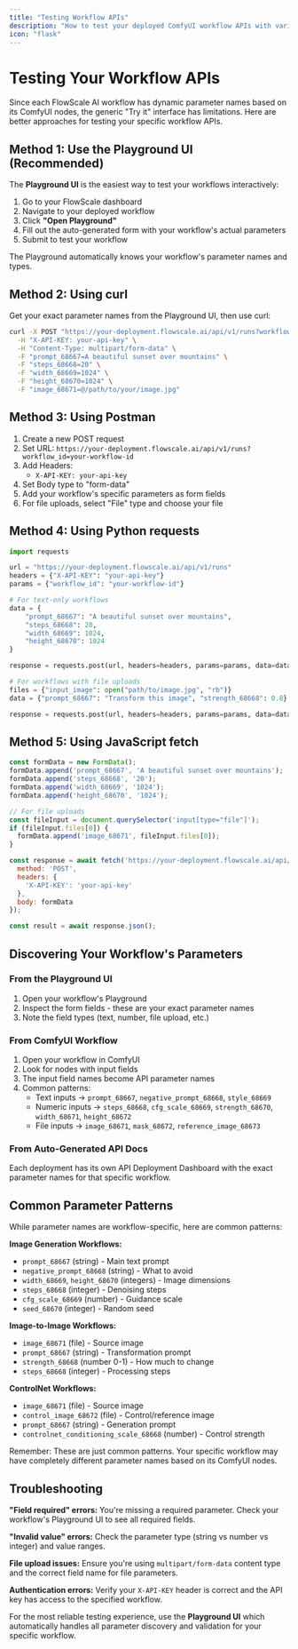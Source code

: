 ```yaml
---
title: "Testing Workflow APIs"
description: "How to test your deployed ComfyUI workflow APIs with various tools"
icon: "flask"
---
```


# Testing Your Workflow APIs

Since each FlowScale AI workflow has dynamic parameter names based on its ComfyUI nodes, the generic "Try it" interface has limitations. Here are better approaches for testing your specific workflow APIs.

## Method 1: Use the Playground UI (Recommended)

The **Playground UI** is the easiest way to test your workflows interactively:

1. Go to your FlowScale dashboard
2. Navigate to your deployed workflow
3. Click **"Open Playground"**
4. Fill out the auto-generated form with your workflow's actual parameters
5. Submit to test your workflow

The Playground automatically knows your workflow's parameter names and types.

## Method 2: Using curl

Get your exact parameter names from the Playground UI, then use curl:

```bash
curl -X POST "https://your-deployment.flowscale.ai/api/v1/runs?workflow_id=your-workflow-id" \
  -H "X-API-KEY: your-api-key" \
  -H "Content-Type: multipart/form-data" \
  -F "prompt_68667=A beautiful sunset over mountains" \
  -F "steps_68668=20" \
  -F "width_68669=1024" \
  -F "height_68670=1024" \
  -F "image_68671=@/path/to/your/image.jpg"
```

## Method 3: Using Postman

1. Create a new POST request
2. Set URL: `https://your-deployment.flowscale.ai/api/v1/runs?workflow_id=your-workflow-id`
3. Add Headers:
   - `X-API-KEY: your-api-key`
4. Set Body type to "form-data"
5. Add your workflow's specific parameters as form fields
6. For file uploads, select "File" type and choose your file

## Method 4: Using Python requests

```python
import requests

url = "https://your-deployment.flowscale.ai/api/v1/runs"
headers = {"X-API-KEY": "your-api-key"}
params = {"workflow_id": "your-workflow-id"}

# For text-only workflows
data = {
    "prompt_68667": "A beautiful sunset over mountains",
    "steps_68668": 20,
    "width_68669": 1024,
    "height_68670": 1024
}

response = requests.post(url, headers=headers, params=params, data=data)

# For workflows with file uploads
files = {"input_image": open("path/to/image.jpg", "rb")}
data = {"prompt_68667": "Transform this image", "strength_68668": 0.8}

response = requests.post(url, headers=headers, params=params, data=data, files=files)
```

## Method 5: Using JavaScript fetch

```javascript
const formData = new FormData();
formData.append('prompt_68667', 'A beautiful sunset over mountains');
formData.append('steps_68668', '20');
formData.append('width_68669', '1024');
formData.append('height_68670', '1024');

// For file uploads
const fileInput = document.querySelector('input[type="file"]');
if (fileInput.files[0]) {
  formData.append('image_68671', fileInput.files[0]);
}

const response = await fetch('https://your-deployment.flowscale.ai/api/v1/runs?workflow_id=your-workflow-id', {
  method: 'POST',
  headers: {
    'X-API-KEY': 'your-api-key'
  },
  body: formData
});

const result = await response.json();
```

## Discovering Your Workflow's Parameters

### From the Playground UI
1. Open your workflow's Playground
2. Inspect the form fields - these are your exact parameter names
3. Note the field types (text, number, file upload, etc.)

### From ComfyUI Workflow
1. Open your workflow in ComfyUI
2. Look for nodes with input fields
3. The input field names become API parameter names
4. Common patterns:
   - Text inputs → `prompt_68667`, `negative_prompt_68668`, `style_68669`
   - Numeric inputs → `steps_68668`, `cfg_scale_68669`, `strength_68670`, `width_68671`, `height_68672`  
   - File inputs → `image_68671`, `mask_68672`, `reference_image_68673`

### From Auto-Generated API Docs
Each deployment has its own API Deployment Dashboard with the exact parameter names for that specific workflow.

## Common Parameter Patterns

While parameter names are workflow-specific, here are common patterns:

**Image Generation Workflows:**
- `prompt_68667` (string) - Main text prompt
- `negative_prompt_68668` (string) - What to avoid  
- `width_68669`, `height_68670` (integers) - Image dimensions
- `steps_68668` (integer) - Denoising steps
- `cfg_scale_68669` (number) - Guidance scale
- `seed_68670` (integer) - Random seed

**Image-to-Image Workflows:**
- `image_68671` (file) - Source image
- `prompt_68667` (string) - Transformation prompt
- `strength_68668` (number 0-1) - How much to change
- `steps_68668` (integer) - Processing steps

**ControlNet Workflows:**
- `image_68671` (file) - Source image
- `control_image_68672` (file) - Control/reference image
- `prompt_68667` (string) - Generation prompt
- `controlnet_conditioning_scale_68668` (number) - Control strength

Remember: These are just common patterns. Your specific workflow may have completely different parameter names based on its ComfyUI nodes.

## Troubleshooting

**"Field required" errors:** You're missing a required parameter. Check your workflow's Playground UI to see all required fields.

**"Invalid value" errors:** Check the parameter type (string vs number vs integer) and value ranges.

**File upload issues:** Ensure you're using `multipart/form-data` content type and the correct field name for file parameters.

**Authentication errors:** Verify your `X-API-KEY` header is correct and the API key has access to the specified workflow.

For the most reliable testing experience, use the **Playground UI** which automatically handles all parameter discovery and validation for your specific workflow.